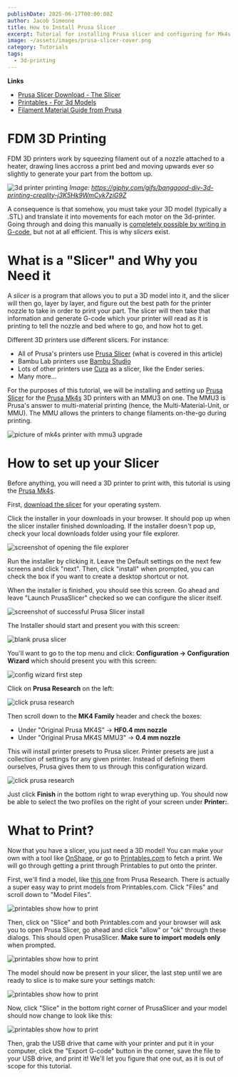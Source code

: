 ```yaml
---
publishDate: 2025-06-17T00:00:00Z
author: Jacob Simeone
title: How to Install Prusa Slicer
excerpt: Tutorial for installing Prusa slicer and configuring for Mk4s Printer
image: ~/assets/images/prusa-slicer-cover.png
category: Tutorials
tags:
  - 3d-printing
---
```


**Links**

* [Prusa Slicer Download - The Slicer](https://www.prusa3d.com/page/prusaslicer_424/)
* [Printables - For 3d Models](https://www.printables.com/)
* [Filament Material Guide from Prusa](https://help.prusa3d.com/filament-material-guide)

# FDM 3D Printing

FDM 3D printers work by squeezing filament out of a nozzle attached to a heater, drawing lines accross a print bed 
and moving upwards ever so slightly to generate your part from the bottom up.

![3d printer printing](https://media0.giphy.com/media/v1.Y2lkPTc5MGI3NjExczNnN2JpZHE1eXQwY3g5b3hxa2xoeHl6a3I2b21seXh3ZnczMXN6NCZlcD12MV9pbnRlcm5hbF9naWZfYnlfaWQmY3Q9Zw/j3K5Hk9WmCyk7ziG9Z/giphy.gif)
*Image: https://giphy.com/gifs/banggood-diy-3d-printing-creality-j3K5Hk9WmCyk7ziG9Z*

A consequence is that somehow, you must take your 3D model (typically a .STL) and translate it into movements
for each motor on the 3d-printer. Going through and doing this manually is [completely possible by writing in G-code](https://help.prusa3d.com/article/prusa-firmware-specific-g-code-commands_112173), but not at all
efficient. This is why *slicers* exist.

# What is a "Slicer" and Why you Need it

A *slicer* is a program that allows you to put a 3D model into it, and the slicer will then go, layer by layer, and 
figure out the best path for the printer nozzle to take in order to print your part. The slicer will then take that
information and generate G-code which your printer will read as it is printing to tell the nozzle and bed where to go,
and how hot to get. 

Different 3D printers use different slicers. For instance:

* All of Prusa's printers use [Prusa Slicer](https://www.prusa3d.com/page/prusaslicer_424/) (what is covered in this article)
* Bambu Lab printers use [Bambu Studio](https://bambulab.com/en-us/download)
* Lots of other printers use [Cura](https://ultimaker.com/software/ultimaker-cura/) as a slicer, like the Ender series. 
* Many more...

For the purposes of this tutorial, we will be installing and setting up
[Prusa Slicer](https://www.prusa3d.com/page/prusaslicer_424/) for the
[Prusa Mk4s](https://www.prusa3d.com/product/original-prusa-mk4s-3d-printer-kit/)
3D printers with an MMU3 on one. The MMU3 is Prusa's answer to multi-material printing
(hence, the Multi-Material-Unit, or MMU). The MMU allows the printers to change
filaments on-the-go during printing. 

![picture of mk4s printer with mmu3 upgrade](~/assets/images/mk4s-mmu3.png)

# How to set up your Slicer

Before anything, you will need a 3D printer to print with, this tutorial is using the [Prusa Mk4s](https://www.prusa3d.com/product/original-prusa-mk4s-3d-printer-kit/).

First, [download the slicer](https://www.prusa3d.com/page/prusaslicer_424/) for your operating system.

Click the installer in your downloads in your browser. It should pop up when the slicer installer finished downloading. 
If the installer doesn't pop up, check your local downloads folder using your file explorer.

![screenshot of opening the file explorer](~/assets/images/prusa-click-install.png)

Run the installer by clicking it. Leave the Default settings on the next few
screens and click "next". Then, click "install" when prompted, you can check the
box if you want to create a desktop shortcut or not. 

When the installer is finished, you should see this screen. Go ahead and leave 
"Launch PrusaSlicer" checked so we can configure the slicer itself.

![screenshot of successful Prusa Slicer install](~/assets/images/psi-step-1.png)

The Installer should start and present you with this screen:

![blank prusa slicer](~/assets/images/ps-blank.png)

You'll want to go to the top menu and click: **Configuration -> Configuration Wizard**
which should present you with this screen:

![config wizard first step](~/assets/images/ps-config-wizard.png)

Click on **Prusa Research** on the left:

![click prusa research](~/assets/images/ps-config-2.png)

Then scroll down to the **MK4 Family** header and check the boxes:

* Under "Original Prusa MK4S" -> **HF0.4 mm nozzle**
* Under "Original Prusa MK4S MMU3" -> **0.4 mm nozzle**

This will install printer presets to Prusa slicer. Printer presets are just a 
collection of settings for any given printer. Instead of defining them ourselves, 
Prusa gives them to us through this configuration wizard.

![click prusa research](~/assets/images/ps-config-3.png)

Just click **Finish** in the bottom right to wrap everything up. You should now
be able to select the two profiles on the right of your screen under **Printer:**.

# What to Print?

Now that you have a slicer, you just need a 3D model! You can make your own with
a tool like [OnShape](https://www.onshape.com/en/), or go to
[Printables.com](https://www.printables.com) to fetch a print. We will go through
getting a print through Printables to put onto the printer.

First, we'll find a model, like [this one](https://www.printables.com/model/436740-prusa-keychain-sample-model) from Prusa Research. There is actually a super easy way to print models from Printables.com. Click "Files" and scroll down to "Model Files".

![printables show how to print](~/assets/images/printables-1.png)

Then, click on "Slice" and both Printables.com and your browser will ask you to open Prusa Slicer, go ahead and click "allow" or "ok" through these dialogs. This should open PrusaSlicer. **Make sure to import models only** when prompted.

![printables show how to print](~/assets/images/printables-2.png)

The model should now be present in your slicer, the last step until we are ready to slice is to make sure your settings match:

![printables show how to print](~/assets/images/printables-3.png)

Now, click "Slice" in the bottom right corner of PrusaSlicer and your model should now change to look like this:

![printables show how to print](~/assets/images/printables-4.png)

Then, grab the USB drive that came with your printer and put it in your computer, click the "Export G-code" button in the corner, save the file to your USB drive, and print it! We'll let you figure that one out, as it is out of scope for this tutorial.
